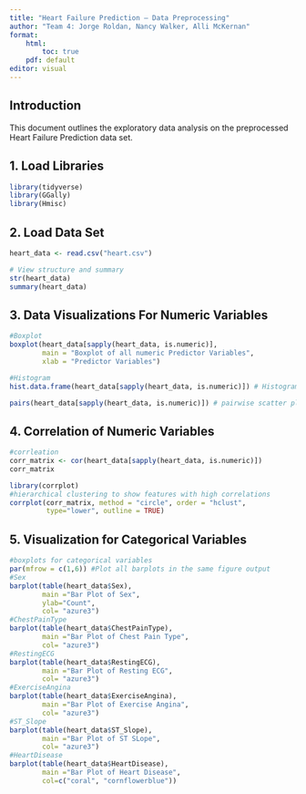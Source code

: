 ```yaml
---
title: "Heart Failure Prediction – Data Preprocessing"
author: "Team 4: Jorge Roldan, Nancy Walker, Alli McKernan"
format: 
    html: 
        toc: true
    pdf: default
editor: visual
---
```


## Introduction

This document outlines the exploratory data analysis on the preprocessed Heart Failure Prediction data set.

## 1. Load Libraries

```r
library(tidyverse)
library(GGally)
library(Hmisc)
```

## 2. Load Data Set

```r
heart_data <- read.csv("heart.csv")

# View structure and summary
str(heart_data)
summary(heart_data)
```

## 3. Data Visualizations For Numeric Variables

```r
#Boxplot
boxplot(heart_data[sapply(heart_data, is.numeric)],
        main = "Boxplot of all numeric Predictor Variables",
        xlab = "Predictor Variables")

#Histogram 
hist.data.frame(heart_data[sapply(heart_data, is.numeric)]) # Histogram of all data features  

pairs(heart_data[sapply(heart_data, is.numeric)]) # pairwise scatter plots of predictor variables 
```

## 4. Correlation of Numeric Variables

```r
#corrleation 
corr_matrix <- cor(heart_data[sapply(heart_data, is.numeric)])
corr_matrix

library(corrplot)
#hierarchical clustering to show features with high correlations 
corrplot(corr_matrix, method = "circle", order = "hclust",
         type="lower", outline = TRUE)
```

## 5. Visualization for Categorical Variables

```r
#boxplots for categorical variables 
par(mfrow = c(1,6)) #Plot all barplots in the same figure output
#Sex
barplot(table(heart_data$Sex),
        main ="Bar Plot of Sex",
        ylab="Count",
        col= "azure3")
#ChestPainType 
barplot(table(heart_data$ChestPainType),
        main ="Bar Plot of Chest Pain Type",
        col= "azure3")
#RestingECG
barplot(table(heart_data$RestingECG),
        main ="Bar Plot of Resting ECG",
        col= "azure3")
#ExerciseAngina 
barplot(table(heart_data$ExerciseAngina),
        main ="Bar Plot of Exercise Angina",
        col= "azure3")
#ST_Slope 
barplot(table(heart_data$ST_Slope),
        main ="Bar Plot of ST SLope",
        col= "azure3")
#HeartDisease 
barplot(table(heart_data$HeartDisease),
        main ="Bar Plot of Heart Disease",
        col=c("coral", "cornflowerblue"))
```
